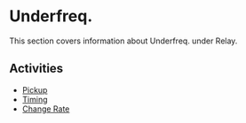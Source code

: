 # Underfreq.

This section covers information about Underfreq. under Relay.

## Activities

- [Pickup](/docs/relay/underfreq/pickup)
- [Timing](/docs/relay/underfreq/timing)
- [Change Rate](/docs/relay/underfreq/change-rate)
